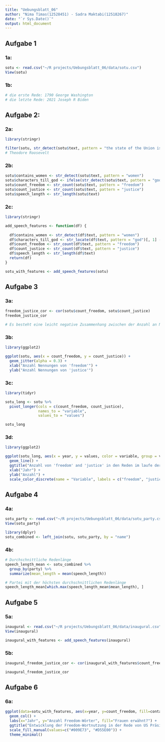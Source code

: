 ```yaml
---
title: "Uebungsblatt_06"
author: "Nima Timas(12528451) - Sadra Maktabi(12518267)"
date: "`r Sys.Date()`"
output: html_document
---
```


## Aufgabe 1

### 1a:

```r
sotu <- read.csv("~/R projects/Uebungsblatt_06/data/sotu.csv")
View(sotu)
```

### 1b:

```r
# die erste Rede: 1790 George Washington
# die letzte Rede: 2021 Joseph R Biden
```

## Aufgabe 2:

### 2a:

```r
library(stringr)

filter(sotu, str_detect(sotu$text, pattern = "the state of the Union is not good"))
# Theodore Roosevelt
```

### 2b:

```r
sotu$contains_women <- str_detect(sotu$text, pattern = "women")
sotu$characters_till_god <- ifelse(str_detect(sotu$text, pattern = "god"), str_locate(sotu$text, "god")[,1] - 1, NA)
sotu$count_freedom <- str_count(sotu$text, pattern = "freedom")
sotu$count_justice <- str_count(sotu$text, pattern = "justice")
sotu$speech_length <- str_length(sotu$text)
```

### 2c:

```r
library(stringr)

add_speech_features <- function(df) {
 
  df$contains_women <- str_detect(df$text, pattern = "women")
  df$characters_till_god <- str_locate(df$text, pattern = "god")[, 1] - 1
  df$count_freedom <- str_count(df$text, pattern = "freedom")
  df$count_justice <- str_count(df$text, pattern = "justice")
  df$speech_length <- str_length(df$text)
  return(df)
}

sotu_with_features <- add_speech_features(sotu)
```

## Aufgabe 3

### 3a:

```r
freedom_justice_cor <- cor(sotu$count_freedom, sotu$count_justice)
freedom_justice_cor

# Es besteht eine leicht negative Zusammenhang zwischen der Anzahl an Nennungen des Wortes "freedom" und des Wortes "justice". Diese Zahl bedeutet, dass eine höhere Häufigkeit des Wortes "freedom" in den States of the Union Ansprachen mit einer geringeren Häufigkeit des Wortes "justice" einhergeht. Diese Korrelation ist jedoch sehr schwach, da sich die beiden Variablen nur geringfügig beeinflussen.
```

### 3b:

```r
library(ggplot2)

ggplot(sotu, aes(x = count_freedom, y = count_justice)) + 
  geom_jitter(alpha = 0.3) + 
  xlab("Anzahl Nennungen von 'freedom'") + 
  ylab("Anzahl Nennungen von 'justice'")
```

### 3c:

```r
library(tidyr)

sotu_long <- sotu %>%
  pivot_longer(cols = c(count_freedom, count_justice),
               names_to = "variable",
               values_to = "values")

sotu_long
```

### 3d:

```r
library(ggplot2)

ggplot(sotu_long, aes(x = year, y = values, color = variable, group = variable)) +
  geom_line() +
  ggtitle("Anzahl von 'freedom' and 'justice' in den Reden im laufe der Zeit") +
  xlab("Jahr") +
  ylab("Anzahl") +
  scale_color_discrete(name = "Variable", labels = c("freedom", "justice"))
```

## Aufgabe 4

### 4a:

```r
sotu_party <- read.csv("~/R projects/Uebungsblatt_06/data/sotu_party.csv")
View(sotu_party)

library(dplyr)
sotu_combined <- left_join(sotu, sotu_party, by = "name")
```

### 4b:

```r

# Durchschnittliche Redenlänge
speech_length_mean <- sotu_combined %>% 
  group_by(party) %>% 
  summarize(mean_length = mean(speech_length))

# Partei mit der höchsten durchschnittlichen Redenlänge
speech_length_mean[which.max(speech_length_mean$mean_length), ]
```

## Aufgabe 5

### 5a:

```r
inaugural <- read.csv("~/R projects/Uebungsblatt_06/data/inaugural.csv")
View(inaugural)
```

```r
inaugural_with_features <- add_speech_features(inaugural)
```

### 5b:
```r
inaugural_freedom_justice_cor <- cor(inaugural_with_features$count_freedom, inaugural_with_features$count_justice)

inaugural_freedom_justice_cor
```


## Aufgabe 6

### 6a:

```r
ggplot(data=sotu_with_features, aes(x=year, y=count_freedom, fill=contains_women)) +
  geom_col() +
  labs(x="Jahr", y="Anzahl Freedom-Wörter", fill="Frauen erwähnt?") +
  ggtitle("Entwicklung der Freedom-Wortnutzung in der Rede von US Präsidenten") +
  scale_fill_manual(values=c("#009E73", "#D55E00")) +
  theme_minimal()
```

